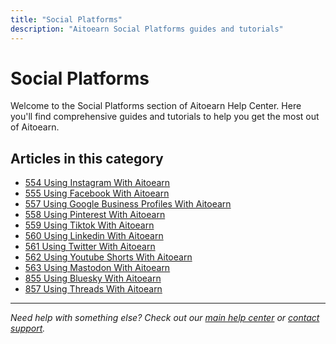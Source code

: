 ```yaml
---
title: "Social Platforms"
description: "Aitoearn Social Platforms guides and tutorials"
---
```


<UpdatedAt />


# Social Platforms

Welcome to the Social Platforms section of Aitoearn Help Center. Here you'll find comprehensive guides and tutorials to help you get the most out of Aitoearn.

## Articles in this category

- [554 Using Instagram With Aitoearn](554-using-instagram-with-aitoearn)
- [555 Using Facebook With Aitoearn](555-using-facebook-with-aitoearn)
- [557 Using Google Business Profiles With Aitoearn](557-using-google-business-profiles-with-aitoearn)
- [558 Using Pinterest With Aitoearn](558-using-pinterest-with-aitoearn)
- [559 Using Tiktok With Aitoearn](559-using-tiktok-with-aitoearn)
- [560 Using Linkedin With Aitoearn](560-using-linkedin-with-aitoearn)
- [561 Using Twitter With Aitoearn](561-using-twitter-with-aitoearn)
- [562 Using Youtube Shorts With Aitoearn](562-using-youtube-shorts-with-aitoearn)
- [563 Using Mastodon With Aitoearn](563-using-mastodon-with-aitoearn)
- [855 Using Bluesky With Aitoearn](855-using-bluesky-with-aitoearn)
- [857 Using Threads With Aitoearn](857-using-threads-with-aitoearn)

---

*Need help with something else? Check out our [main help center](/en/help-center) or [contact support](mailto:hello@aitoearn.com).*
